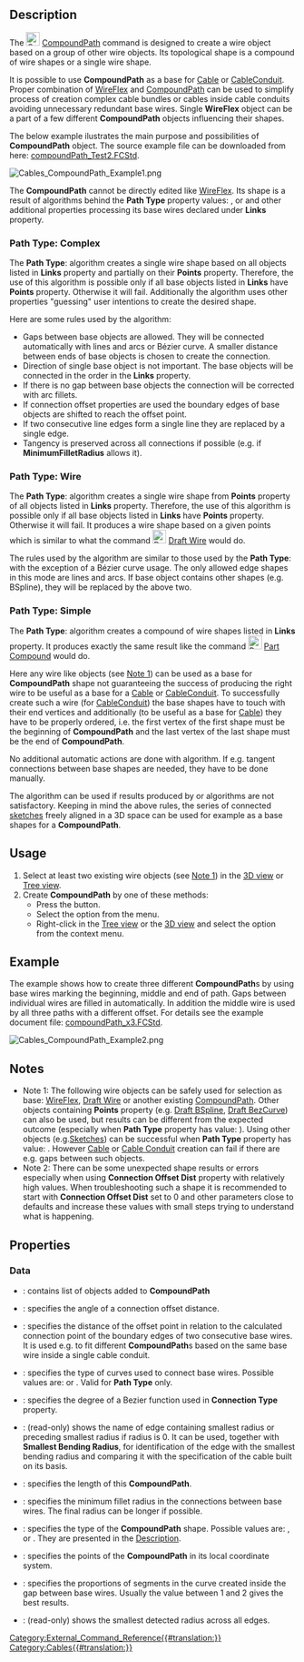 <languages/>
<translate>

<!--T:1-->
{{Docnav
|[[Cables_RemoveVertexAttachment|RemoveVertexAttachment]]
|[[Cables_Edit|Edit]]
|[[Cables_Workbench|Cables]]
|IconL=Cables_RemoveVertexAttachment.svg
|IconR=Cables_Edit.svg
|IconC=Cables_workbench_icon.svg
}}

<!--T:2-->
{{GuiCommand
|Name=Cables CompoundPath
|MenuLocation=Cable Wires → CompoundPath
|Workbenches=[[Cables_Workbench|Cables]]
|Shortcut={{KEY|C}} {{KEY|P}}
|Version=0.2.0
|SeeAlso=[[Cables_WireFlex]]
}}

==Description== <!--T:3-->

<!--T:4-->
The [[File:Cables_CompoundPath.svg|24px]] [[Cables_CompoundPath|CompoundPath]] command is designed to create a wire object based on a group of other wire objects. Its topological shape is a compound of wire shapes or a single wire shape.

<!--T:5-->
It is possible to use '''CompoundPath''' as a base for [[Cables_Cable|Cable]] or [[Cables_CableConduit|CableConduit]]. Proper combination of [[Cables_WireFlex|WireFlex]] and [[Cables_CompoundPath|CompoundPath]] can be used to simplify process of creation complex cable bundles or cables inside cable conduits avoiding unnecessary redundant base wires. Single '''WireFlex''' object can be a part of a few different '''CompoundPath''' objects influencing their shapes.

<!--T:6-->
The below example ilustrates the main purpose and possibilities of '''CompoundPath''' object. The source example file can be downloaded from here: [https://github.com/sargo-devel/Cables/blob/master/examples/Harness%20examples/compoundPath_Test2.FCStd compoundPath_Test2.FCStd].

<!--T:7-->
[[File:Cables_CompoundPath_Example1.png]]
{{Caption|CompoundPath built of two distant wires}}

<!--T:8-->
The '''CompoundPath''' cannot be directly edited like [[Cables_WireFlex|WireFlex]]. Its shape is a result of algorithms behind the '''Path Type''' property values: {{Value|Complex}}, {{Value|Wire}} or {{Value|Simple}} and other additional properties processing its base wires declared under '''Links''' property.

<!--T:9-->
===Path Type: Complex===
The '''Path Type''':{{Value|Complex}} algorithm creates a single wire shape based on all objects listed in '''Links''' property and partially on their '''Points''' property. Therefore, the use of this algorithm is possible only if all base objects listed in '''Links''' have '''Points''' property. Otherwise it will fail. Additionally the algorithm uses other properties "guessing" user intentions to create the desired shape.

<!--T:10-->
Here are some rules used by the algorithm:
* Gaps between base objects are allowed. They will be connected automatically with lines and arcs or Bézier curve. A smaller distance between ends of base objects is chosen to create the connection.
* Direction of single base object is not important. The base objects will be connected in the order in the '''Links''' property.
* If there is no gap between base objects the connection will be corrected with arc fillets.
* If connection offset properties are used the boundary edges of base objects are shifted to reach the offset point.
* If two consecutive line edges form a single line they are replaced by a single edge.
* Tangency is preserved across all connections if possible (e.g. if '''MinimumFilletRadius''' allows it).

<!--T:11-->
===Path Type: Wire===
The '''Path Type''':{{Value|Wire}} algorithm creates a single wire shape from '''Points''' property of all objects listed in '''Links''' property. Therefore, the use of this algorithm is possible only if all base objects listed in '''Links''' have '''Points''' property. Otherwise it will fail. It produces a wire shape based on a given points which is similar to what the command [[File:Draft_Wire.png|24px]] [[Draft_Wire|Draft Wire]] would do.

<!--T:12-->
The rules used by the algorithm are similar to those used by the '''Path Type''':{{Value|Complex}} with the exception of a Bézier curve usage. The only allowed edge shapes in this mode are lines and arcs. If base object contains other shapes (e.g. BSpline), they will be replaced by the above two.

<!--T:13-->
===Path Type: Simple===
The '''Path Type''':{{Value|Simple}} algorithm creates a compound of wire shapes listed in '''Links''' property. It produces exactly the same result like the command [[File:Part_Compound.svg|24px]] [[Part_Compound|Part Compound]] would do.

<!--T:14-->
Here any wire like objects (see [[#Notes|Note 1]]) can be used as a base for '''CompoundPath''' shape not guaranteeing the success of producing the right wire to be useful as a base for a [[Cables_Cable|Cable]] or [[Cables_CableConduit|CableConduit]]. To successfully create such a wire (for [[Cables_CableConduit|CableConduit]]) the base shapes have to touch with their end vertices and additionally (to be useful as a base for [[Cables_Cable|Cable]]) they have to be properly ordered, i.e. the first vertex of the first shape must be the beginning of '''CompoundPath''' and the last vertex of the last shape must be the end of '''CompoundPath'''.

<!--T:15-->
No additional automatic actions are done with {{Value|Simple}} algorithm. If e.g. tangent connections between base shapes are needed, they have to be done manually.

<!--T:16-->
The {{Value|Simple}} algorithm can be used if results produced by {{Value|Complex}} or {{Value|Wire}} algorithms are not satisfactory. Keeping in mind the above rules, the series of connected [[Sketcher_Workbench|sketches]] freely aligned in a 3D space can be used for example as a base shapes for a '''CompoundPath'''.

==Usage== <!--T:17-->

<!--T:18-->
# Select at least two existing wire objects (see [[#Notes|Note 1]]) in the [[3D_view|3D view]] or [[Tree_view|Tree view]].
# Create '''CompoundPath''' by one of these methods:
#* Press the {{Button|[[File:Cables_CompoundPath.svg|16px]] [[Cables_CompoundPath|CompoundPath]]}} button.
#* Select the {{MenuCommand|Cable Wires → [[File:Cables_CompoundPath.svg|16px]] CompoundPath}} option from the menu.
#* Right-click in the [[Tree_view|Tree view]] or the [[3D_view|3D view]] and select the {{MenuCommand|Cable Wires → [[File:Cables_CompoundPath.svg|16px]] CompoundPath}} option from the context menu.

==Example== <!--T:19-->

<!--T:20-->
The example shows how to create three different '''CompoundPath'''s by using base wires marking the beginning, middle and end of path. Gaps between individual wires are filled in automatically. In addition the middle wire is used by all three paths with a different offset. For details see the example document file: [https://github.com/sargo-devel/Cables/blob/master/examples/Harness%20examples/compoundPath_x3.FCStd compoundPath_x3.FCStd].

<!--T:21-->
[[File:Cables_CompoundPath_Example2.png]]
{{Caption|(1) Set of base wires, (2) 3x CompoundPath with offsets built upon base wires, (3) Cables based on CompoundPaths}}

==Notes== <!--T:22-->

<!--T:23-->
* Note 1: The following wire objects can be safely used for selection as base: [[Cables_WireFlex|WireFlex]], [[Draft_Wire|Draft Wire]] or another existing [[Cables_CompoundPath|CompoundPath]]. Other objects containing '''Points''' property (e.g. [[Draft_BSpline|Draft BSpline]], [[Draft_BezCurve|Draft BezCurve]]) can also be used, but results can be different from the expected outcome (especially when '''Path Type''' property has value: {{Value|Complex}}). Using other objects (e.g.[[Sketcher_Workbench|Sketches]]) can be successful when '''Path Type''' property has value: {{Value|Simple}}. However [[Cables_Cable|Cable]] or [[Cables_CableConduit|Cable Conduit]] creation can fail if there are e.g. gaps between such objects.
* Note 2: There can be some unexpected shape results or errors especially when using '''Connection Offset Dist''' property with relatively high values. When troubleshooting such a shape it is recommended to start with '''Connection Offset Dist''' set to 0 and other parameters close to defaults and increase these values with small steps trying to understand what is happening.

==Properties== <!--T:24-->

===Data=== <!--T:25-->

<!--T:26-->
{{TitleProperty|Base}}

<!--T:27-->
* {{PropertyData|Links|LinkList}}: contains list of objects added to '''CompoundPath'''

<!--T:28-->
{{TitleProperty|Compound Path}}

<!--T:29-->
* {{PropertyData|Connection Offset Angle|Angle}}: specifies the angle of a connection offset distance.
* {{PropertyData|Connection Offset Dist|Length}}: specifies the distance of the offset point in relation to the calculated connection point of the boundary edges of two consecutive base wires. It is used e.g. to fit different '''CompoundPath'''s based on the same base wire inside a single cable conduit.
* {{PropertyData|Connection Type|Enumeration}}: specifies the type of curves used to connect base wires. Possible values are: {{Value|Arc}} or {{Value|Bez}} . Valid for {{Value|Complex}} '''Path Type''' only.
* {{PropertyData|Degree|Integer}}: specifies the degree of a Bezier function used in '''Connection Type''' property.
* {{PropertyData|Edge With Smallest Bending Radius|String}}: (read-only) shows the name of edge containing smallest radius or preceding smallest radius if radius is 0. It can be used, together with '''Smallest Bending Radius''', for identification of the edge with the smallest bending radius and comparing it with the specification of the cable built on its basis.
* {{PropertyData|Length|Length}}: specifies the length of this '''CompoundPath'''.
* {{PropertyData|Minimum Fillet Radius|Length}}: specifies the minimum fillet radius in the connections between base wires. The final radius can be longer if possible.
* {{PropertyData|Path Type|Enumeration}}: specifies the type of the '''CompoundPath''' shape. Possible values are: {{Value|Complex}}, {{Value|Wire}} or {{Value|Simple}}. They are presented in the [[#Description|Description]].
* {{PropertyData|Points|VectorList}}: specifies the points of the '''CompoundPath''' in its local coordinate system.
* {{PropertyData|Ratio|Float}}: specifies the proportions of segments in the curve created inside the gap between base wires. Usually the value between 1 and 2 gives the best results.
* {{PropertyData|Smallest Bending Radius|Length}}: (read-only) shows the smallest detected radius across all edges.


<!--T:30-->
{{Docnav
|[[Cables_RemoveVertexAttachment|RemoveVertexAttachment]]
|[[Cables_Edit|Edit]]
|[[Cables_Workbench|Cables]]
|IconL=Cables_RemoveVertexAttachment.svg
|IconR=Cables_Edit.svg
|IconC=Cables_workbench_icon.svg
}}

</translate>
[[Category:External_Command_Reference{{#translation:}}]]
[[Category:Cables{{#translation:}}]]
